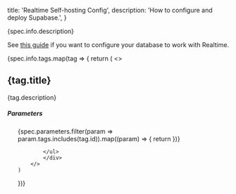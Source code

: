 

  title: 'Realtime Self-hosting Config',
  description: 'How to configure and deploy Supabase.',
}

<div>{spec.info.description}</div>

See [this guide](/docs/guides/realtime/bring-your-own-database) if you want to configure your database to work with Realtime.

<div>
{spec.info.tags.map(tag => {
    return (
        <>
            <h2 className="text-scale-1200">{tag.title}</h2>
            <p className="text-scale-1000">{tag.description}</p>
            <div className="not-prose">
            <h5 className="text-base text-scale-1200 mb-3">Parameters</h5>
            <ul>
                {spec.parameters.filter(param => param.tags.includes(tag.id)).map((param) => {
                    return <Param name={param.title} type={param.type} description={param.description} required={param.required} />
                })}

            </ul>
            </div>
        </>
    )

})}

</div>


